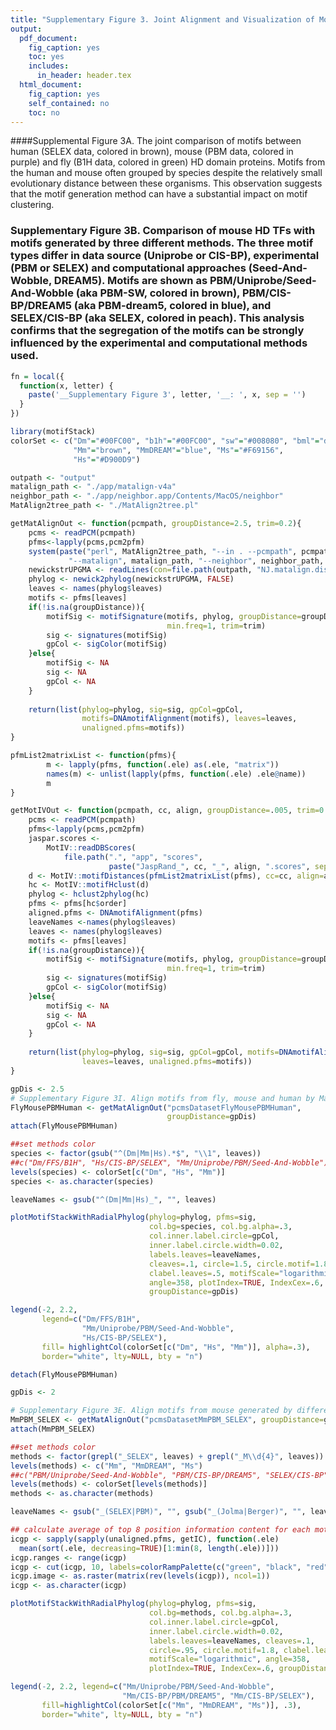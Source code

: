 ```yaml
---
title: "Supplementary Figure 3. Joint Alignment and Visualization of Motifs from Fly, Mouse and Human HD Family"
output:
  pdf_document:
    fig_caption: yes
    toc: yes
    includes:
      in_header: header.tex
  html_document:
    fig_caption: yes
    self_contained: no
    toc: no
---
```


####Supplemental Figure 3A. The joint comparison of motifs between human (SELEX data, colored in brown), mouse (PBM data, colored in purple) and fly (B1H data, colored in green) HD domain proteins. Motifs from the human and mouse often grouped by species despite the relatively small evolutionary distance between these organisms. This observation suggests that the motif generation method can have a substantial impact on motif clustering.

### Supplementary Figure 3B. Comparison of mouse HD TFs with motifs generated by three different methods. The three motif types differ in data source (Uniprobe or CIS-BP), experimental (PBM or SELEX) and computational approaches (Seed-And-Wobble, DREAM5). Motifs are shown as PBM/Uniprobe/Seed-And-Wobble (aka PBM-SW, colored in brown), PBM/CIS-BP/DREAM5 (aka PBM-dream5, colored in blue), and SELEX/CIS-BP (aka SELEX, colored in peach). This analysis confirms that the segregation of the motifs can be strongly influenced by the experimental and computational methods used.


```r
fn = local({
  function(x, letter) {
    paste('__Supplementary Figure 3', letter, '__: ', x, sep = '')
  }
})
```

```r
library(motifStack)
colorSet <- c("Dm"="#00FC00", "b1h"="#00FC00", "sw"="#008080", "bml"="darkgreen", 
              "Mm"="brown", "MmDREAM"="blue", "Ms"="#F69156", 
              "Hs"="#D900D9")

outpath <- "output"
matalign_path <- "./app/matalign-v4a"
neighbor_path <- "./app/neighbor.app/Contents/MacOS/neighbor"
MatAlign2tree_path <- "./MatAlign2tree.pl"

getMatAlignOut <- function(pcmpath, groupDistance=2.5, trim=0.2){
    pcms <- readPCM(pcmpath)
    pfms<-lapply(pcms,pcm2pfm)
    system(paste("perl", MatAlign2tree_path, "--in . --pcmpath", pcmpath, "--out", outpath,
             "--matalign", matalign_path, "--neighbor", neighbor_path, "--tree","UPGMA"))
    newickstrUPGMA <- readLines(con=file.path(outpath, "NJ.matalign.distMX.nwk"))
    phylog <- newick2phylog(newickstrUPGMA, FALSE)
    leaves <- names(phylog$leaves)
    motifs <- pfms[leaves]
    if(!is.na(groupDistance)){
        motifSig <- motifSignature(motifs, phylog, groupDistance=groupDistance,
                                   min.freq=1, trim=trim)
        sig <- signatures(motifSig)
        gpCol <- sigColor(motifSig)
    }else{
        motifSig <- NA
        sig <- NA
        gpCol <- NA
    }
    
    return(list(phylog=phylog, sig=sig, gpCol=gpCol, 
                motifs=DNAmotifAlignment(motifs), leaves=leaves, 
                unaligned.pfms=motifs))
}

pfmList2matrixList <- function(pfms){
        m <- lapply(pfms, function(.ele) as(.ele, "matrix"))
        names(m) <- unlist(lapply(pfms, function(.ele) .ele@name))
        m
}

getMotIVOut <- function(pcmpath, cc, align, groupDistance=.005, trim=0.2){
    pcms <- readPCM(pcmpath)
    pfms<-lapply(pcms,pcm2pfm)
    jaspar.scores <- 
        MotIV::readDBScores(
            file.path(".", "app", "scores", 
                      paste("JaspRand_", cc, "_", align, ".scores", sep="")))
    d <- MotIV::motifDistances(pfmList2matrixList(pfms), cc=cc, align=align)
    hc <- MotIV::motifHclust(d)
    phylog <- hclust2phylog(hc)
    pfms <- pfms[hc$order]
    aligned.pfms <- DNAmotifAlignment(pfms)
    leaveNames <-names(phylog$leaves)
    leaves <- names(phylog$leaves)
    motifs <- pfms[leaves]
    if(!is.na(groupDistance)){
        motifSig <- motifSignature(motifs, phylog, groupDistance=groupDistance,
                                   min.freq=1, trim=trim)
        sig <- signatures(motifSig)
        gpCol <- sigColor(motifSig)
    }else{
        motifSig <- NA
        sig <- NA
        gpCol <- NA
    }
    
    return(list(phylog=phylog, sig=sig, gpCol=gpCol, motifs=DNAmotifAlignment(motifs),
                leaves=leaves, unaligned.pfms=motifs))
}

```

```r
gpDis <- 2.5
# Supplementary Figure 3I. Align motifs from fly, mouse and human by MatAlign
FlyMousePBMHuman <- getMatAlignOut("pcmsDatasetFlyMousePBMHuman",
                                   groupDistance=gpDis)
attach(FlyMousePBMHuman)

##set methods color
species <- factor(gsub("^(Dm|Mm|Hs).*$", "\\1", leaves))
##c("Dm/FFS/B1H", "Hs/CIS-BP/SELEX", "Mm/Uniprobe/PBM/Seed-And-Wobble")
levels(species) <- colorSet[c("Dm", "Hs", "Mm")] 
species <- as.character(species)

leaveNames <- gsub("^(Dm|Mm|Hs)_", "", leaves)

plotMotifStackWithRadialPhylog(phylog=phylog, pfms=sig, 
                               col.bg=species, col.bg.alpha=.3, 
                               col.inner.label.circle=gpCol, 
                               inner.label.circle.width=0.02, 
                               labels.leaves=leaveNames, 
                               cleaves=.1, circle=1.5, circle.motif=1.8, 
                               clabel.leaves=.5, motifScale="logarithmic", 
                               angle=358, plotIndex=TRUE, IndexCex=.6, 
                               groupDistance=gpDis)

legend(-2, 2.2, 
       legend=c("Dm/FFS/B1H", 
                "Mm/Uniprobe/PBM/Seed-And-Wobble", 
                "Hs/CIS-BP/SELEX"), 
       fill= highlightCol(colorSet[c("Dm", "Hs", "Mm")], alpha=.3), 
       border="white", lty=NULL, bty = "n")

detach(FlyMousePBMHuman)
```

```r
gpDis <- 2

# Supplementary Figure 3E. Align motifs from mouse generated by different methods (SELEX, PBM-SW and PBM-dream5) by MatAlign
MmPBM_SELEX <- getMatAlignOut("pcmsDatasetMmPBM_SELEX", groupDistance=gpDis)
attach(MmPBM_SELEX)

##set methods color
methods <- factor(grepl("_SELEX", leaves) + grepl("_M\\d{4}", leaves))
levels(methods) <- c("Mm", "MmDREAM", "Ms")
##c("PBM/Uniprobe/Seed-And-Wobble", "PBM/CIS-BP/DREAM5", "SELEX/CIS-BP")
levels(methods) <- colorSet[levels(methods)]
methods <- as.character(methods)

leaveNames <- gsub("_(SELEX|PBM)", "", gsub("_(Jolma|Berger)", "", leaves))

## calculate average of top 8 position information content for each motif
icgp <- sapply(sapply(unaligned.pfms, getIC), function(.ele) 
  mean(sort(.ele, decreasing=TRUE)[1:min(8, length(.ele))]))
icgp.ranges <- range(icgp)
icgp <- cut(icgp, 10, labels=colorRampPalette(c("green", "black", "red"))(10))
icgp.image <- as.raster(matrix(rev(levels(icgp)), ncol=1))
icgp <- as.character(icgp)

plotMotifStackWithRadialPhylog(phylog=phylog, pfms=sig, 
                               col.bg=methods, col.bg.alpha=.3, 
                               col.inner.label.circle=gpCol, 
                               inner.label.circle.width=0.02, 
                               labels.leaves=leaveNames, cleaves=.1, 
                               circle=.95, circle.motif=1.8, clabel.leaves=.8,
                               motifScale="logarithmic", angle=358, 
                               plotIndex=TRUE, IndexCex=.6, groupDistance=gpDis)

legend(-2, 2.2, legend=c("Mm/Uniprobe/PBM/Seed-And-Wobble", 
                         "Mm/CIS-BP/PBM/DREAM5", "Mm/CIS-BP/SELEX"), 
       fill=highlightCol(colorSet[c("Mm", "MmDREAM", "Ms")], .3), 
       border="white", lty=NULL, bty = "n")
```